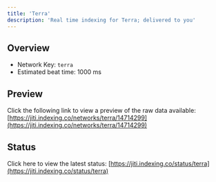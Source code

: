 ```yaml
---
title: 'Terra'
description: 'Real time indexing for Terra; delivered to you'
---
```


## Overview
- Network Key: `terra`
- Estimated beat time: 1000 ms

## Preview
Click the following link to view a preview of the raw data available: [https://jiti.indexing.co/networks/terra/14714299](https://jiti.indexing.co/networks/terra/14714299)

## Status
Click here to view the latest status: [https://jiti.indexing.co/status/terra](https://jiti.indexing.co/status/terra)
